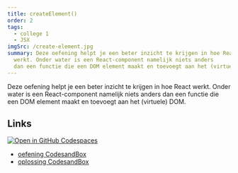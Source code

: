 ```yaml
---
title: createElement()
order: 2
tags:
  - college 1
  - JSX
imgSrc: /create-element.jpg
summary: Deze oefening helpt je een beter inzicht te krijgen in hoe React
  werkt. Onder water is een React-component namelijk niets anders
  dan een functie die een DOM element maakt en toevoegt aan het (virtuele) DOM.
---
```


Deze oefening helpt je een beter inzicht te krijgen in hoe React
werkt. Onder water is een React-component namelijk niets anders
dan een functie die een DOM element maakt en toevoegt aan het (virtuele) DOM.

## Links

[![Open in GitHub Codespaces](https://github.com/codespaces/badge.svg)](https://github.com/codespaces/new?hide_repo_select=true&ref=main&repo=597837686&machine=basicLinux32gb&devcontainer_path=.devcontainer%2FcreateElement-oplossing%2Fdevcontainer.json&location=WestEurope)

- [oefening CodesandBox](https://githubbox.com/annbeemsterboer/basistraining-react/tree/main/oefeningen/createElement)
- [oplossing CodesandBox](https://githubbox.com/annbeemsterboer/basistraining-react/tree/main/oefeningen/createElement-oplossing)
